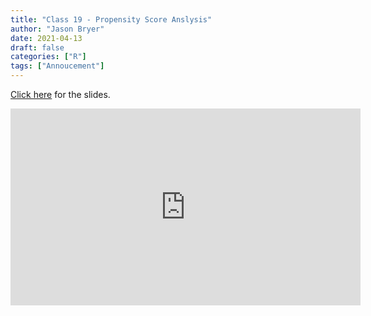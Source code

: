 ```yaml
---
title: "Class 19 - Propensity Score Anslysis"
author: "Jason Bryer"
date: 2021-04-13
draft: false
categories: ["R"]
tags: ["Annoucement"]
---
```


[Click here](/slides/2021-04-13-PSA.html) for the slides.

<iframe width="560" height="315" src="https://www.youtube.com/embed/cU1-koI3noE" frameborder="0" allow="accelerometer; autoplay; clipboard-write; encrypted-media; gyroscope; picture-in-picture" allowfullscreen></iframe>
